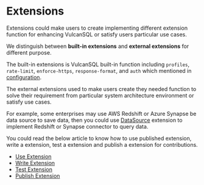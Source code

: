 # Extensions

Extensions could make users to create implementing different extension function for enhancing VulcanSQL or satisfy users particular use cases.

We distinguish between **built-in extensions** and **external extensions** for different purpose.

The built-in extensions is VulcanSQL built-in function including `profiles`, `rate-limit`, `enforce-https`, `response-format`, and `auth` which mentioned in [configuration](./api-building/configuration).

The external extensions used to make users create they needed function to solve their requirement from particular system architecture environment or satisfy use cases.

For example, some enterprises may use AWS Redshift or Azure Synapse be data source to save data, then you could use [DataSource](./extensions/vulcan-sql-core/data-source) extension to implement Redshift or Synapse connector to query data.

You could read the below article to know how to use published extension, write a extension, test a extension and publish a extension for contributions.

- [Use Extension](./extensions/use-extension)
- [Write Extension](./extensions/write-extension)
- [Test Extension](./extensions/test-extension)
- [Publish Extension](./extensions/publish-extension)
